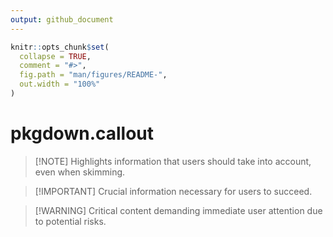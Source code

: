 ```yaml
---
output: github_document
---
```


<!-- README.md is generated from README.Rmd. Please edit that file -->

```r
knitr::opts_chunk$set(
  collapse = TRUE,
  comment = "#>",
  fig.path = "man/figures/README-",
  out.width = "100%"
)
```

# pkgdown.callout

> [!NOTE]
> Highlights information that users should take into account, even when skimming.

> [!IMPORTANT]
> Crucial information necessary for users to succeed.

> [!WARNING]
> Critical content demanding immediate user attention due to potential risks.

